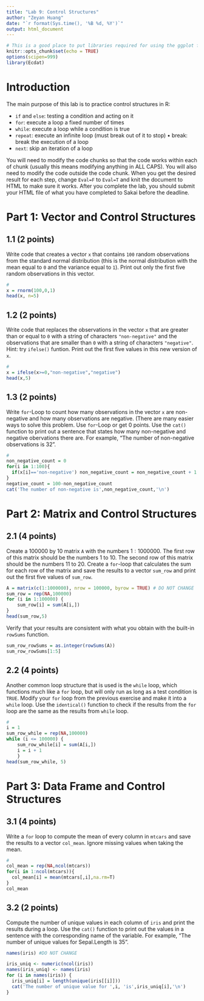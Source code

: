 ```yaml
---
title: "Lab 9: Control Structures"
author: "Zeyan Huang"
date: "`r format(Sys.time(), '%B %d, %Y')`"
output: html_document
---
```


```r
# This is a good place to put libraries required for using the ggplot function
knitr::opts_chunk$set(echo = TRUE)
options(scipen=999)
library(Ecdat)
```

# Introduction

The main purpose of this lab is to practice control structures in R:

- `if` and `else`: testing a condition and acting on it
- `for`: execute a loop a fixed number of times
- `while`: execute a loop while a condition is true
- `repeat`: execute an infinite loop (must break out of it to stop) • break: break the execution of a loop
- `next`: skip an iteration of a loop

You will need to modify the code chunks so that the code works within each of chunk (usually this means modifying anything in ALL CAPS). You will also need to modify the code outside the code chunk. When you get the desired result for each step, change `Eval=F` to `Eval=T` and knit the document to HTML to make sure it works. After you complete the lab, you should submit your HTML file of what you have completed to Sakai before the deadline.

# Part 1: Vector and Control Structures

## 1.1 (2 points) 

Write code that creates a vector `x` that contains `100` random observations from the standard normal distribution (this is the normal distribution with the mean equal to `0` and the variance equal to `1`). Print out only the first five random observations in this vector.

```r
#
x = rnorm(100,0,1)
head(x, n=5)
```

## 1.2 (2 points) 

Write code that replaces the observations in the vector `x` that are greater than or equal to `0` with a string of characters `"non-negative"` and the observations that are smaller than `0` with a string of characters `"negative"`. Hint: try `ifelse()` funtion. Print out the first five values in this new version of `x`.

```r
#
x = ifelse(x>=0,"non-negative","negative")
head(x,5)
```

## 1.3 (2 points) 

Write `for`-Loop to count how many observations in the vector `x` are non-negative and how many observations are negative. (There are many easier ways to solve this problem. Use `for`-Loop or get 0 points. Use the `cat()` function to print out a sentence that states how many non-negative and negative obervations there are. For example, "The number of non-negative observations is 32".

```r
#
non_negative_count = 0
for(i in 1:100){
  if(x[i]=='non-negative') non_negative_count = non_negative_count + 1
}
negative_count = 100-non_negative_count
cat('The number of non-negative is',non_negative_count,'\n')
```

# Part 2: Matrix and Control Structures

## 2.1 (4 points) 

Create a $100000$ by $10$ matrix `A` with the numbers $1:1000000$. The first row of this matrix should be the numbers 1 to 10. The second row of this matrix should be the numbers 11 to 20. Create a `for`-loop that calculates the sum for each row of the matrix and save the results to a vector `sum_row` and print out the first five values of `sum_row`.

```r
A = matrix(c(1:1000000), nrow = 100000, byrow = TRUE) # DO NOT CHANGE
sum_row = rep(NA,100000)
for (i in 1:100000) {
    sum_row[i] = sum(A[i,])
}
head(sum_row,5)
```

Verify that your results are consistent with what you obtain with the built-in `rowSums` function. 
```r
sum_row_rowSums = as.integer(rowSums(A))
sum_row_rowSums[1:5]
```

## 2.2 (4 points) 

Another common loop structure that is used is the `while` loop, which functions much like a `for` loop, but will only run as long as a test condition is `TRUE`. Modify your `for` loop from the previous exercise and make it into a `while` loop. Use the `identical()` function to check if the results from the `for` loop are the same as the results from `while` loop.

```r
#
i = 1
sum_row_while = rep(NA,100000)
while (i <= 100000) {
    sum_row_while[i] = sum(A[i,])
    i = i + 1
    }
head(sum_row_while, 5)
```

# Part 3: Data Frame and Control Structures

## 3.1 (4 points) 

Write a `for` loop to compute the mean of every column in `mtcars` and save the results to a vector `col_mean`. Ignore missing values when taking the mean.

```r
#
col_mean = rep(NA,ncol(mtcars))
for(i in 1:ncol(mtcars)){
  col_mean[i] = mean(mtcars[,i],na.rm=T)
}
col_mean
```

## 3.2 (2 points) 

Compute the number of unique values in each column of `iris` and print the results during a loop. Use the `cat()` function to print out the values in a sentence with the corresponding name of the variable. For example, "The number of unique values for Sepal.Length is 35".

```r
names(iris) #DO NOT CHANGE

iris_uniq <- numeric(ncol(iris))
names(iris_uniq) <- names(iris)
for (i in names(iris)) {
  iris_uniq[i] = length(unique(iris[[i]]))
  cat('The number of unique value for ',i, 'is',iris_uniq[i],'\n')
}

```

